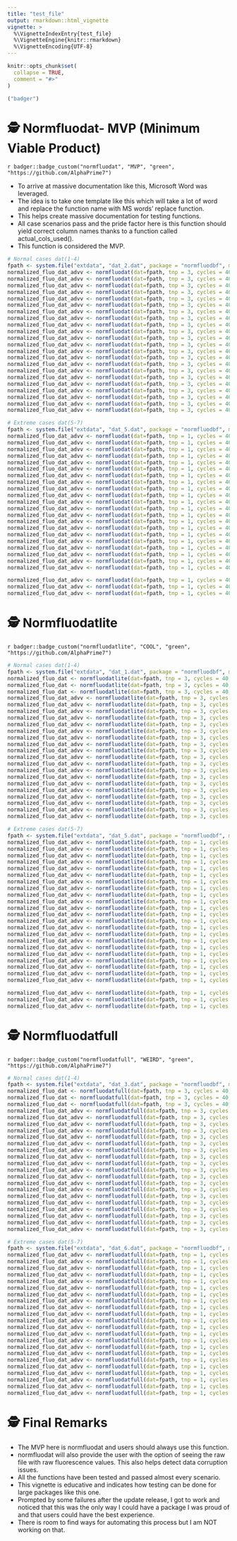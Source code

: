 ```yaml
---
title: "test_file"
output: rmarkdown::html_vignette
vignette: >
  %\VignetteIndexEntry{test_file}
  %\VignetteEngine{knitr::rmarkdown}
  %\VignetteEncoding{UTF-8}
---
```


```r
knitr::opts_chunk$set(
  collapse = TRUE,
  comment = "#>"
)
```

```r
("badger")
```

# 🕵️ Normfluodat- MVP (Minimum Viable Product)

`r badger::badge_custom("normfluodat", "MVP", "green", "https://github.com/AlphaPrime7")`

-   To arrive at massive documentation like this, Microsoft Word was leveraged.
-   The idea is to take one template like this which will take a lot of word and replace the function name with MS words' replace function.
-   This helps create massive documentation for testing functions.
-   All case scenarios pass and the pride factor here is this function should yield correct column names thanks to a function called actual_cols_used().
-   This function is considered the MVP.

```r
# Normal cases dat(1-4)
fpath <- system.file("extdata", "dat_2.dat", package = "normfluodbf", mustWork = TRUE)
normalized_fluo_dat_advv <- normfluodat(dat=fpath, tnp = 3, cycles = 40,rows_used = c('A','B','C'), read_direction = 'vertical', norm_scale = 'hundred')
normalized_fluo_dat_advv <- normfluodat(dat=fpath, tnp = 3, cycles = 40,rows_used = c('A','B','C'), read_direction = 'vertical', norm_scale = 'one')
normalized_fluo_dat_advv <- normfluodat(dat=fpath, tnp = 3, cycles = 40,rows_used = c('A','B','C'), read_direction = 'vertical', norm_scale = 'raw')
normalized_fluo_dat_advv <- normfluodat(dat=fpath, tnp = 3, cycles = 40,rows_used = c('A','B','C'), read_direction = 'vertical', norm_scale = 'z-score')
normalized_fluo_dat_advv <- normfluodat(dat=fpath, tnp = 3, cycles = 40,rows_used = c('A','B','C'), read_direction = 'vertical', norm_scale = 'decimal')
normalized_fluo_dat_advv <- normfluodat(dat=fpath, tnp = 3, cycles = 40,rows_used = c('A','B','C'), read_direction = 'horizontal', norm_scale = 'hundred')
normalized_fluo_dat_advv <- normfluodat(dat=fpath, tnp = 3, cycles = 40,rows_used = c('A','B','C'), read_direction = 'horizontal', norm_scale = 'one')
normalized_fluo_dat_advv <- normfluodat(dat=fpath, tnp = 3, cycles = 40,rows_used = c('A','B','C'), read_direction = 'horizontal', norm_scale = 'raw')
normalized_fluo_dat_advv <- normfluodat(dat=fpath, tnp = 3, cycles = 40,rows_used = c('A','B','C'), read_direction = 'horizontal', norm_scale = 'z-score')
normalized_fluo_dat_advv <- normfluodat(dat=fpath, tnp = 3, cycles = 40,rows_used = c('A','B','C'), read_direction = 'horizontal', norm_scale = 'decimal')
normalized_fluo_dat_advv <- normfluodat(dat=fpath, tnp = 3, cycles = 40,rows_used = c('A','B','C'))
normalized_fluo_dat_advv <- normfluodat(dat=fpath, tnp = 3, cycles = 40,rows_used = c('A','B','C'), read_direction = 'vertical')
normalized_fluo_dat_advv <- normfluodat(dat=fpath, tnp = 3, cycles = 40,rows_used = c('A','B','C'), read_direction = 'horizontal')
normalized_fluo_dat_advv <- normfluodat(dat=fpath, tnp = 3, cycles = 40,rows_used = c('A','B','C'), norm_scale = 'hundred')
normalized_fluo_dat_advv <- normfluodat(dat=fpath, tnp = 3, cycles = 40,rows_used = c('A','B','C'), norm_scale = 'one')
normalized_fluo_dat_advv <- normfluodat(dat=fpath, tnp = 3, cycles = 40,rows_used = c('A','B','C'), norm_scale = 'z-score')
normalized_fluo_dat_advv <- normfluodat(dat=fpath, tnp = 3, cycles = 40,rows_used = c('A','B','C'), norm_scale = 'decimal')
normalized_fluo_dat_advv <- normfluodat(dat=fpath, tnp = 3, cycles = 40,rows_used = c('A','B','C'), norm_scale = 'raw')
normalized_fluo_dat_advv <- normfluodat(dat=fpath, tnp = 3, cycles = 40)
normalized_fluo_dat_advv <- normfluodat(dat=fpath, tnp = 3, cycles = 40,rows_used = c('A','B','C'), cols_used = c(1,2,3))
normalized_fluo_dat_advv <- normfluodat(dat=fpath, tnp = 3, cycles = 40,rows_used = c('A','B','C'), cols_used = c(1,2,3), read_direction = 'vertical')
normalized_fluo_dat_advv <- normfluodat(dat=fpath, tnp = 3, cycles = 40,rows_used = c('A','B','C'), cols_used = c(1,2,3), read_direction = 'horizontal')

# Extreme cases dat(5-7)
fpath <- system.file("extdata", "dat_5.dat", package = "normfluodbf", mustWork = TRUE)
normalized_fluo_dat_advv <- normfluodat(dat=fpath, tnp = 1, cycles = 40,rows_used = c('A','B','C'), read_direction = 'vertical', norm_scale = 'hundred')
normalized_fluo_dat_advv <- normfluodat(dat=fpath, tnp = 1, cycles = 40,rows_used = c('A','B','C'), read_direction = 'vertical', norm_scale = 'one')
normalized_fluo_dat_advv <- normfluodat(dat=fpath, tnp = 1, cycles = 40,rows_used = c('A','B','C'), read_direction = 'vertical', norm_scale = 'raw')
normalized_fluo_dat_advv <- normfluodat(dat=fpath, tnp = 1, cycles = 40,rows_used = c('A','B','C'), read_direction = 'vertical', norm_scale = 'z-score')
normalized_fluo_dat_advv <- normfluodat(dat=fpath, tnp = 1, cycles = 40,rows_used = c('A','B','C'), read_direction = 'vertical', norm_scale = 'decimal')
normalized_fluo_dat_advv <- normfluodat(dat=fpath, tnp = 1, cycles = 40,rows_used = c('A','B','C'), read_direction = 'horizontal', norm_scale = 'hundred')
normalized_fluo_dat_advv <- normfluodat(dat=fpath, tnp = 1, cycles = 40,rows_used = c('A','B','C'), read_direction = 'horizontal', norm_scale = 'one')
normalized_fluo_dat_advv <- normfluodat(dat=fpath, tnp = 1, cycles = 40,rows_used = c('A','B','C'), read_direction = 'horizontal', norm_scale = 'raw')
normalized_fluo_dat_advv <- normfluodat(dat=fpath, tnp = 1, cycles = 40,rows_used = c('A','B','C'), read_direction = 'horizontal', norm_scale = 'z-score')
normalized_fluo_dat_advv <- normfluodat(dat=fpath, tnp = 1, cycles = 40,rows_used = c('A','B','C'), read_direction = 'horizontal', norm_scale = 'decimal')
normalized_fluo_dat_advv <- normfluodat(dat=fpath, tnp = 1, cycles = 40,rows_used = c('A','B','C'))
normalized_fluo_dat_advv <- normfluodat(dat=fpath, tnp = 1, cycles = 40,rows_used = c('A','B','C'), read_direction = 'vertical')
normalized_fluo_dat_advv <- normfluodat(dat=fpath, tnp = 1, cycles = 40,rows_used = c('A','B','C'), read_direction = 'horizontal')
normalized_fluo_dat_advv <- normfluodat(dat=fpath, tnp = 1, cycles = 40,rows_used = c('A','B','C'), norm_scale = 'hundred')
normalized_fluo_dat_advv <- normfluodat(dat=fpath, tnp = 1, cycles = 40,rows_used = c('A','B','C'), norm_scale = 'one')
normalized_fluo_dat_advv <- normfluodat(dat=fpath, tnp = 1, cycles = 40,rows_used = c('A','B','C'), norm_scale = 'z-score')
normalized_fluo_dat_advv <- normfluodat(dat=fpath, tnp = 1, cycles = 40,rows_used = c('A','B','C'), norm_scale = 'decimal')
normalized_fluo_dat_advv <- normfluodat(dat=fpath, tnp = 1, cycles = 40,rows_used = c('A','B','C'), norm_scale = 'raw')
normalized_fluo_dat_advv <- normfluodat(dat=fpath, tnp = 1, cycles = 40)
normalized_fluo_dat_advv <- normfluodat(dat=fpath, tnp = 1, cycles = 40,rows_used = c('A'), cols_used = c(1))
normalized_fluo_dat_advv <- normfluodat(dat=fpath, tnp = 1, cycles = 40,rows_used = c('A'), cols_used = c(1,2))

normalized_fluo_dat_advv <- normfluodat(dat=fpath, tnp = 1, cycles = 40,rows_used = c('A','B','C'), cols_used = c(1,2,3))
normalized_fluo_dat_advv <- normfluodat(dat=fpath, tnp = 1, cycles = 40,rows_used = c('A','B','C'), cols_used = c(1,2,3), read_direction = 'vertical')
normalized_fluo_dat_advv <- normfluodat(dat=fpath, tnp = 1, cycles = 40,rows_used = c('A','B','C'), cols_used = c(1,2,3), read_direction = 'horizontal')
```

# 🕵️ Normfluodatlite

`r badger::badge_custom("normfluodatlite", "COOL", "green", "https://github.com/AlphaPrime7")`

```r
# Normal cases dat(1-4)
fpath <- system.file("extdata", "dat_1.dat", package = "normfluodbf", mustWork = TRUE)
normalized_fluo_dat <- normfluodatlite(dat=fpath, tnp = 3, cycles = 40,rows_used = c('A','B','C'), read_direction = 'vertical', norm_scale = 'hundred')
normalized_fluo_dat <- normfluodatlite(dat=fpath, tnp = 3, cycles = 40,rows_used = c('A','B','C'), read_direction = 'vertical', norm_scale = 'one')
normalized_fluo_dat <- normfluodatlite(dat=fpath, tnp = 3, cycles = 40,rows_used = c('A','B','C'), read_direction = 'vertical', norm_scale = 'raw')
normalized_fluo_dat_advv <- normfluodatlite(dat=fpath, tnp = 3, cycles = 40,rows_used = c('A','B','C'), read_direction = 'vertical', norm_scale = 'z-score')
normalized_fluo_dat_advv <- normfluodatlite(dat=fpath, tnp = 3, cycles = 40,rows_used = c('A','B','C'), read_direction = 'vertical', norm_scale = 'decimal')
normalized_fluo_dat_advv <- normfluodatlite(dat=fpath, tnp = 3, cycles = 40,rows_used = c('A','B','C'), read_direction = 'horizontal', norm_scale = 'hundred')
normalized_fluo_dat_advv <- normfluodatlite(dat=fpath, tnp = 3, cycles = 40,rows_used = c('A','B','C'), read_direction = 'horizontal', norm_scale = 'one')
normalized_fluo_dat_advv <- normfluodatlite(dat=fpath, tnp = 3, cycles = 40,rows_used = c('A','B','C'), read_direction = 'horizontal', norm_scale = 'raw')
normalized_fluo_dat_advv <- normfluodatlite(dat=fpath, tnp = 3, cycles = 40,rows_used = c('A','B','C'), read_direction = 'horizontal', norm_scale = 'z-score')
normalized_fluo_dat_advv <- normfluodatlite(dat=fpath, tnp = 3, cycles = 40,rows_used = c('A','B','C'), read_direction = 'horizontal', norm_scale = 'decimal')
normalized_fluo_dat_advv <- normfluodatlite(dat=fpath, tnp = 3, cycles = 40,rows_used = c('A','B','C'))
normalized_fluo_dat_advv <- normfluodatlite(dat=fpath, tnp = 3, cycles = 40,rows_used = c('A','B','C'), read_direction = 'vertical')
normalized_fluo_dat_advv <- normfluodatlite(dat=fpath, tnp = 3, cycles = 40,rows_used = c('A','B','C'), read_direction = 'horizontal')
normalized_fluo_dat_advv <- normfluodatlite(dat=fpath, tnp = 3, cycles = 40,rows_used = c('A','B','C'), norm_scale = 'hundred')
normalized_fluo_dat_advv <- normfluodatlite(dat=fpath, tnp = 3, cycles = 40,rows_used = c('A','B','C'), norm_scale = 'one')
normalized_fluo_dat_advv <- normfluodatlite(dat=fpath, tnp = 3, cycles = 40,rows_used = c('A','B','C'), norm_scale = 'z-score')
normalized_fluo_dat_advv <- normfluodatlite(dat=fpath, tnp = 3, cycles = 40,rows_used = c('A','B','C'), norm_scale = 'decimal')
normalized_fluo_dat_advv <- normfluodatlite(dat=fpath, tnp = 3, cycles = 40,rows_used = c('A','B','C'), norm_scale = 'raw')
normalized_fluo_dat_advv <- normfluodatlite(dat=fpath, tnp = 3, cycles = 40)
normalized_fluo_dat_advv <- normfluodatlite(dat=fpath, tnp = 3, cycles = 40,rows_used = c('A','B','C'), cols_used = c(1,2,3))
normalized_fluo_dat_advv <- normfluodatlite(dat=fpath, tnp = 3, cycles = 40,rows_used = c('A','B','C'), cols_used = c(1,2,3), read_direction = 'vertical')
normalized_fluo_dat_advv <- normfluodatlite(dat=fpath, tnp = 3, cycles = 40,rows_used = c('A','B','C'), cols_used = c(1,2,3), read_direction = 'horizontal')

# Extreme cases dat(5-7)
fpath <- system.file("extdata", "dat_5.dat", package = "normfluodbf", mustWork = TRUE)
normalized_fluo_dat_advv <- normfluodatlite(dat=fpath, tnp = 1, cycles = 40,rows_used = c('A','B','C'), read_direction = 'vertical', norm_scale = 'hundred')
normalized_fluo_dat_advv <- normfluodatlite(dat=fpath, tnp = 1, cycles = 40,rows_used = c('A','B','C'), read_direction = 'vertical', norm_scale = 'one')
normalized_fluo_dat_advv <- normfluodatlite(dat=fpath, tnp = 1, cycles = 40,rows_used = c('A','B','C'), read_direction = 'vertical', norm_scale = 'raw')
normalized_fluo_dat_advv <- normfluodatlite(dat=fpath, tnp = 1, cycles = 40,rows_used = c('A','B','C'), read_direction = 'vertical', norm_scale = 'z-score')
normalized_fluo_dat_advv <- normfluodatlite(dat=fpath, tnp = 1, cycles = 40,rows_used = c('A','B','C'), read_direction = 'vertical', norm_scale = 'decimal')
normalized_fluo_dat_advv <- normfluodatlite(dat=fpath, tnp = 1, cycles = 40,rows_used = c('A','B','C'), read_direction = 'horizontal', norm_scale = 'hundred')
normalized_fluo_dat_advv <- normfluodatlite(dat=fpath, tnp = 1, cycles = 40,rows_used = c('A','B','C'), read_direction = 'horizontal', norm_scale = 'one')
normalized_fluo_dat_advv <- normfluodatlite(dat=fpath, tnp = 1, cycles = 40,rows_used = c('A','B','C'), read_direction = 'horizontal', norm_scale = 'raw')
normalized_fluo_dat_advv <- normfluodatlite(dat=fpath, tnp = 1, cycles = 40,rows_used = c('A','B','C'), read_direction = 'horizontal', norm_scale = 'z-score')
normalized_fluo_dat_advv <- normfluodatlite(dat=fpath, tnp = 1, cycles = 40,rows_used = c('A','B','C'), read_direction = 'horizontal', norm_scale = 'decimal')
normalized_fluo_dat_advv <- normfluodatlite(dat=fpath, tnp = 1, cycles = 40,rows_used = c('A','B','C'))
normalized_fluo_dat_advv <- normfluodatlite(dat=fpath, tnp = 1, cycles = 40,rows_used = c('A','B','C'), read_direction = 'vertical')
normalized_fluo_dat_advv <- normfluodatlite(dat=fpath, tnp = 1, cycles = 40,rows_used = c('A','B','C'), read_direction = 'horizontal')
normalized_fluo_dat_advv <- normfluodatlite(dat=fpath, tnp = 1, cycles = 40,rows_used = c('A','B','C'), norm_scale = 'hundred')
normalized_fluo_dat_advv <- normfluodatlite(dat=fpath, tnp = 1, cycles = 40,rows_used = c('A','B','C'), norm_scale = 'one')
normalized_fluo_dat_advv <- normfluodatlite(dat=fpath, tnp = 1, cycles = 40,rows_used = c('A','B','C'), norm_scale = 'z-score')
normalized_fluo_dat_advv <- normfluodatlite(dat=fpath, tnp = 1, cycles = 40,rows_used = c('A','B','C'), norm_scale = 'decimal')
normalized_fluo_dat_advv <- normfluodatlite(dat=fpath, tnp = 1, cycles = 40,rows_used = c('A','B','C'), norm_scale = 'raw')
normalized_fluo_dat_advv <- normfluodatlite(dat=fpath, tnp = 1, cycles = 40)
normalized_fluo_dat_advv <- normfluodatlite(dat=fpath, tnp = 1, cycles = 40,rows_used = c('A','B','C'), cols_used = c(1,2,3))
normalized_fluo_dat_advv <- normfluodatlite(dat=fpath, tnp = 1, cycles = 40,rows_used = c('A','B','C'), cols_used = c(1,2,3))
normalized_fluo_dat_advv <- normfluodatlite(dat=fpath, tnp = 1, cycles = 40,rows_used = c('A','B','C'), cols_used = c(1,2,3))

normalized_fluo_dat_advv <- normfluodatlite(dat=fpath, tnp = 1, cycles = 40,rows_used = c('A','B','C'), cols_used = c(1,2,3))
normalized_fluo_dat_advv <- normfluodatlite(dat=fpath, tnp = 1, cycles = 40,rows_used = c('A','B','C'), cols_used = c(1,2,3), read_direction = 'vertical')
normalized_fluo_dat_advv <- normfluodatlite(dat=fpath, tnp = 1, cycles = 40,rows_used = c('A','B','C'), cols_used = c(1,2,3), read_direction = 'horizontal')
```

# 🕵️ Normfluodatfull

`r badger::badge_custom("normfluodatfull", "WEIRD", "green", "https://github.com/AlphaPrime7")`

```r
# Normal cases dat(1-4)
fpath <- system.file("extdata", "dat_3.dat", package = "normfluodbf", mustWork = TRUE)
normalized_fluo_dat <- normfluodatfull(dat=fpath, tnp = 3, cycles = 40,rows_used = c('A','B','C'), read_direction = 'vertical', norm_scale = 'hundred')
normalized_fluo_dat <- normfluodatfull(dat=fpath, tnp = 3, cycles = 40,rows_used = c('A','B','C'), read_direction = 'vertical', norm_scale = 'one')
normalized_fluo_dat <- normfluodatfull(dat=fpath, tnp = 3, cycles = 40,rows_used = c('A','B','C'), read_direction = 'vertical', norm_scale = 'raw')
normalized_fluo_dat_advv <- normfluodatfull(dat=fpath, tnp = 3, cycles = 40,rows_used = c('A','B','C'), read_direction = 'vertical', norm_scale = 'z-score')
normalized_fluo_dat_advv <- normfluodatfull(dat=fpath, tnp = 3, cycles = 40,rows_used = c('A','B','C'), read_direction = 'vertical', norm_scale = 'decimal')
normalized_fluo_dat_advv <- normfluodatfull(dat=fpath, tnp = 3, cycles = 40,rows_used = c('A','B','C'), read_direction = 'horizontal', norm_scale = 'hundred')
normalized_fluo_dat_advv <- normfluodatfull(dat=fpath, tnp = 3, cycles = 40,rows_used = c('A','B','C'), read_direction = 'horizontal', norm_scale = 'one')
normalized_fluo_dat_advv <- normfluodatfull(dat=fpath, tnp = 3, cycles = 40,rows_used = c('A','B','C'), read_direction = 'horizontal', norm_scale = 'raw')
normalized_fluo_dat_advv <- normfluodatfull(dat=fpath, tnp = 3, cycles = 40,rows_used = c('A','B','C'), read_direction = 'horizontal', norm_scale = 'z-score')
normalized_fluo_dat_advv <- normfluodatfull(dat=fpath, tnp = 3, cycles = 40,rows_used = c('A','B','C'), read_direction = 'horizontal', norm_scale = 'decimal')
normalized_fluo_dat_advv <- normfluodatfull(dat=fpath, tnp = 3, cycles = 40,rows_used = c('A','B','C'))
normalized_fluo_dat_advv <- normfluodatfull(dat=fpath, tnp = 3, cycles = 40,rows_used = c('A','B','C'), read_direction = 'vertical')
normalized_fluo_dat_advv <- normfluodatfull(dat=fpath, tnp = 3, cycles = 40,rows_used = c('A','B','C'), read_direction = 'horizontal')
normalized_fluo_dat_advv <- normfluodatfull(dat=fpath, tnp = 3, cycles = 40,rows_used = c('A','B','C'), norm_scale = 'hundred')
normalized_fluo_dat_advv <- normfluodatfull(dat=fpath, tnp = 3, cycles = 40,rows_used = c('A','B','C'), norm_scale = 'one')
normalized_fluo_dat_advv <- normfluodatfull(dat=fpath, tnp = 3, cycles = 40,rows_used = c('A','B','C'), norm_scale = 'z-score')
normalized_fluo_dat_advv <- normfluodatfull(dat=fpath, tnp = 3, cycles = 40,rows_used = c('A','B','C'), norm_scale = 'decimal')
normalized_fluo_dat_advv <- normfluodatfull(dat=fpath, tnp = 3, cycles = 40,rows_used = c('A','B','C'), norm_scale = 'raw')
normalized_fluo_dat_advv <- normfluodatfull(dat=fpath, tnp = 3, cycles = 40)
normalized_fluo_dat_advv <- normfluodatfull(dat=fpath, tnp = 3, cycles = 40,rows_used = c('A','B','C'), cols_used = c(1,2,3))
normalized_fluo_dat_advv <- normfluodatfull(dat=fpath, tnp = 3, cycles = 40,rows_used = c('A','B','C'), cols_used = c(1,2,3), read_direction = 'vertical')
normalized_fluo_dat_advv <- normfluodatfull(dat=fpath, tnp = 3, cycles = 40,rows_used = c('A','B','C'), cols_used = c(1,2,3), read_direction = 'horizontal')

# Extreme cases dat(5-7)
fpath <- system.file("extdata", "dat_6.dat", package = "normfluodbf", mustWork = TRUE)
normalized_fluo_dat_advv <- normfluodatfull(dat=fpath, tnp = 1, cycles = 40,rows_used = c('A','B','C'), read_direction = 'vertical', norm_scale = 'hundred')
normalized_fluo_dat_advv <- normfluodatfull(dat=fpath, tnp = 1, cycles = 40,rows_used = c('A','B','C'), read_direction = 'vertical', norm_scale = 'one')
normalized_fluo_dat_advv <- normfluodatfull(dat=fpath, tnp = 1, cycles = 40,rows_used = c('A','B','C'), read_direction = 'vertical', norm_scale = 'raw')
normalized_fluo_dat_advv <- normfluodatfull(dat=fpath, tnp = 1, cycles = 40,rows_used = c('A','B','C'), read_direction = 'vertical', norm_scale = 'z-score')
normalized_fluo_dat_advv <- normfluodatfull(dat=fpath, tnp = 1, cycles = 40,rows_used = c('A','B','C'), read_direction = 'vertical', norm_scale = 'decimal')
normalized_fluo_dat_advv <- normfluodatfull(dat=fpath, tnp = 1, cycles = 40,rows_used = c('A','B','C'), read_direction = 'horizontal', norm_scale = 'hundred')
normalized_fluo_dat_advv <- normfluodatfull(dat=fpath, tnp = 1, cycles = 40,rows_used = c('A','B','C'), read_direction = 'horizontal', norm_scale = 'one')
normalized_fluo_dat_advv <- normfluodatfull(dat=fpath, tnp = 1, cycles = 40,rows_used = c('A','B','C'), read_direction = 'horizontal', norm_scale = 'raw')
normalized_fluo_dat_advv <- normfluodatfull(dat=fpath, tnp = 1, cycles = 40,rows_used = c('A','B','C'), read_direction = 'horizontal', norm_scale = 'z-score')
normalized_fluo_dat_advv <- normfluodatfull(dat=fpath, tnp = 1, cycles = 40,rows_used = c('A','B','C'), read_direction = 'horizontal', norm_scale = 'decimal')
normalized_fluo_dat_advv <- normfluodatfull(dat=fpath, tnp = 1, cycles = 40,rows_used = c('A','B','C'))
normalized_fluo_dat_advv <- normfluodatfull(dat=fpath, tnp = 1, cycles = 40,rows_used = c('A','B','C'), read_direction = 'vertical')
normalized_fluo_dat_advv <- normfluodatfull(dat=fpath, tnp = 1, cycles = 40,rows_used = c('A','B','C'), read_direction = 'horizontal')
normalized_fluo_dat_advv <- normfluodatfull(dat=fpath, tnp = 1, cycles = 40,rows_used = c('A','B','C'), norm_scale = 'hundred')
normalized_fluo_dat_advv <- normfluodatfull(dat=fpath, tnp = 1, cycles = 40,rows_used = c('A','B','C'), norm_scale = 'one')
normalized_fluo_dat_advv <- normfluodatfull(dat=fpath, tnp = 1, cycles = 40,rows_used = c('A','B','C'), norm_scale = 'z-score')
normalized_fluo_dat_advv <- normfluodatfull(dat=fpath, tnp = 1, cycles = 40,rows_used = c('A','B','C'), norm_scale = 'decimal')
normalized_fluo_dat_advv <- normfluodatfull(dat=fpath, tnp = 1, cycles = 40,rows_used = c('A','B','C'), norm_scale = 'raw')
normalized_fluo_dat_advv <- normfluodatfull(dat=fpath, tnp = 1, cycles = 40)
normalized_fluo_dat_advv <- normfluodatfull(dat=fpath, tnp = 1, cycles = 40,rows_used = c('A','B','C'), cols_used = c(1,2,3))
normalized_fluo_dat_advv <- normfluodatfull(dat=fpath, tnp = 1, cycles = 40,rows_used = c('A','B','C'), cols_used = c(1,2,3), read_direction = 'vertical')
normalized_fluo_dat_advv <- normfluodatfull(dat=fpath, tnp = 1, cycles = 40,rows_used = c('A','B','C'), cols_used = c(1,2,3), read_direction = 'horizontal')

```

# 🕵 Final Remarks

-   The MVP here is normfluodat and users should always use this function.
-   normfluodat will also provide the user with the option of seeing the raw file with raw fluorescence values. This also helps detect data corruption issues.
-   All the functions have been tested and passed almost every scenario.
-   This vignette is educative and indicates how testing can be done for large packages like this one.
-   Prompted by some failures after the update release, I got to work and noticed that this was the only way I could have a package I was proud of and that users could have the best experience.
-   There is room to find ways for automating this process but I am NOT working on that.
